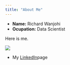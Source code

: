 ```yaml
---
title: "About Me"
---
```


- __Name:__ Richard Wanjohi
- __Ocupation:__ Data Scientist

Here is me. 

![](me.jpg)








- My [LinkedIn](www.linkedin.com/in/richard-wanjohi-ph-d-90875323)page

